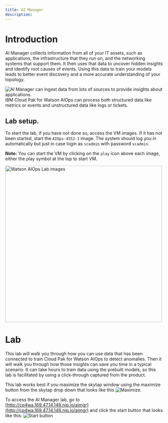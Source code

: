 ```yaml
---
title: AI Manager
description:
---
```


# Introduction

  AI Manager collects information from all of your IT assets, such as applications, the infrastructure that they run on, and the networking systems that support them. It then uses that data to uncover hidden insights and identify root causes of events. Using this data to train your models leads to better event discovery and a more accurate understanding of your topology.


  ![AI Manager can ingest data from lots of sources to provide insights about applications.](./images/aimgr1.png)
  IBM Cloud Pak for Watson AIOps can process both structured data like metrics or events and unstructured data like logs or tickets.

## Lab setup.

  To start the lab, if you have not done so, access the VM images. If it has not been started, start the `AIOps-4552-1` image. The system should log you in automatically but just in case login as `scadmin` with password `scadmin`.

  **Note:** You can start the VM by clicking on the `play` icon above each image, either the play symbol at the top to start VM.

  <img src="https://github.com/cruxdaemon/think-cp4wa-lab/raw/gatsby/src/pages/mm/images/mm02.png" alt="Watson AIOps Lab images" width="500" align="center"/>

# Lab

  This lab will walk you through how you can use data that has been connected to train Cloud Pak for Watson AIOps to detect anomalies. Then it will walk you through how those insights can save you time in a typical scenario. It can take hours to train data using the prebuilt models, so this lab is facilitated by using a click-through captured from the product.

  This lab works best if you maximize the skytap window using the maximize button from the skytap drop down that looks like this ![Maximize](./images/aimgr3.png). 
  
  To access the AI Manager lab, go to [http://cp4wa.169.47.14.148.nip.io/aimgr](http://cp4wa.169.47.14.148.nip.io/aimgr) and click the start button that looks like this: ![Start button](./images/aimgr2.png)
